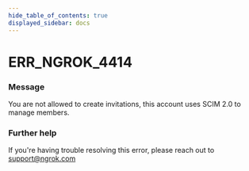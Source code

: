 ```yaml
---
hide_table_of_contents: true
displayed_sidebar: docs
---
```



# ERR_NGROK_4414

### Message

You are not allowed to create invitations, this account uses SCIM 2.0 to manage members.

<ErrorDetails error="err_ngrok_4414" />

### Further help

If you're having trouble resolving this error, please reach out to [support@ngrok.com](mailto:support@ngrok.com?subject=Help%20with%20ERR_NGROK_4414)

